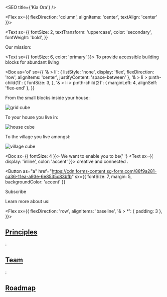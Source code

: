 
<SEO title={'Kia Ora'} />

<Flex sx={{ flexDirection: 'column', alignItems: 'center', textAlign: 'center' }}>

<Box as='header'>

<Text
  sx={{
    fontSize: 2,
    textTransform: 'uppercase',
    color: 'secondary',
    fontWeight: 'bold',
  }}
>
  Our mission:
</Text>

<Text sx={{ fontSize: 6, color: 'primary' }}>
  To provide accessible building blocks for abundant living
</Text>

</Box>

<Box
  as='ol'
  sx={{
    '& > li': {
      listStyle: 'none',
      display: 'flex',
      flexDirection: 'row',
      alignItems: 'center',
      justifyContent: 'space-between'
    },
    '& > li > p:nth-child(1)': {
      fontSize: 3,
    },
    '& > li > p:nth-child(2)': {
      marginLeft: 4,
      alignSelf: 'flex-end'
    },
  }}
>

<Box as='li'>

From the small blocks inside your house:

![grid cube](../assets/grid-kit.svg)

</Box>

<Box as='li'>

To your house you live in:

![house cube](../assets/house-cube.svg)

</Box>

<Box as='li'>

To the village you live amongst:

![village cube](../assets/village-cube.svg)

</Box>

</Box>

<Box sx={{ fontSize: 4 }}>
  We want to enable you to be{' '}
  <Text sx={{ display: 'inline', color: 'accent' }}>
    creative and connected
  </Text>
  .
</Box>

<Button
  as="a"
  href="https://cdn.forms-content.sg-form.com/88f9a281-ca36-11ea-a93e-6e8535c83bfb"
  sx={{ fontSize: 7, margin: 5, backgroundColor: 'accent' }}
>
  Subscribe
</Button>

Learn more about us:

<Flex
  sx={{
    flexDirection: 'row',
    alignItems: 'baseline',
    '& > *': {
      padding: 3
    },
  }}>

## [Principles](./principles)

:

## [Team](./team)

:

## [Roadmap](./roadmap)

</Flex>

</Flex>
